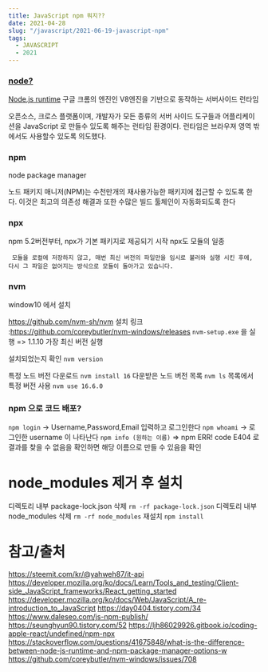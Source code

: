 ```yaml
---
title: JavaScript npm 뭐지??
date: 2021-04-28
slug: "/javascript/2021-06-19-javascript-npm"
tags:
  - JAVASCRIPT
  - 2021
---
```


### [node?](https://developer.mozilla.org/ko/docs/Learn/Server-side/Express_Nodejs/Introduction)

[Node.js runtime](https://nodejs.org/ko/)
구글 크롬의 엔진인 V8엔진을 기반으로 동작하는 서버사이드 런타임

오픈소스, 크로스 플랫폼이며,
개발자가 모든 종류의 서버 사이드 도구들과 어플리케이션을 JavaScript 로 만들수 있도록 해주는 런타임 환경이다.
런타임은 브라우져 영역 밖에서도 사용할수 있도록 의도했다.

### npm
node package manager

노드 패키지 매니저(NPM)는 수천만개의 재사용가능한 패키지에 접근할 수 있도록 한다.
이것은 최고의 의존성 해결과 또한 수많은 빌드 툴체인이 자동화되도록 한다

### npx
npm 5.2버전부터, npx가 기본 패키지로 제공되기 시작
npx도 모듈의 일종

```
 모듈을 로컬에 저장하지 않고, 매번 최신 버전의 파일만을 임시로 불러와 실행 시킨 후에, 다시 그 파일은 없어지는 방식으로 모듈이 돌아가고 있습니다.
```

### nvm

window10 에서 설치

https://github.com/nvm-sh/nvm
설치 링크 :https://github.com/coreybutler/nvm-windows/releases
`nvm-setup.exe` 을 실행 => 1.1.10 가장 최신 버전 실행

설치되었는지 확인
`nvm version`

특정 노드 버전 다운로드
`nvm install 16`
다운받은 노드 버전 목록
`nvm ls`
목록에서 특정 버전 사용
`nvm use 16.6.0`


### npm 으로 코드 배포?

`npm login`
-> Username,Password,Email 입력하고 로그인한다
`npm whoami` 
-> 로그인한 username 이 나타난다
`npm info (원하는 이름)`
=> npm ERR! code E404 로 결과를 찾을 수 없음을 확인하면 해당 이름으로 만들 수 있음을 확인 

# node_modules 제거 후 설치

디렉토리 내부 package-lock.json 삭제
`rm -rf package-lock.json`
디렉토리 내부 node_modules 삭제
`rm -rf node_modules`
재설치
`npm install`


# 참고/출처
https://steemit.com/kr/@yahweh87/it-api
https://developer.mozilla.org/ko/docs/Learn/Tools_and_testing/Client-side_JavaScript_frameworks/React_getting_started
https://developer.mozilla.org/ko/docs/Web/JavaScript/A_re-introduction_to_JavaScript
https://day0404.tistory.com/34
https://www.daleseo.com/js-npm-publish/
https://seunghyun90.tistory.com/52
https://ljh86029926.gitbook.io/coding-apple-react/undefined/npm-npx
https://stackoverflow.com/questions/41675848/what-is-the-difference-between-node-js-runtime-and-npm-package-manager-options-w
https://github.com/coreybutler/nvm-windows/issues/708
